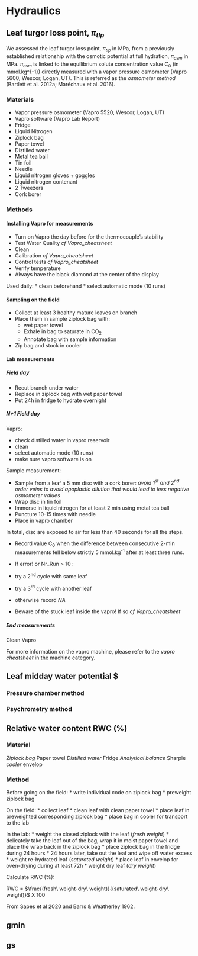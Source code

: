 # Hydraulics

## Leaf turgor loss point, $\pi_{tlp}$

We assessed the leaf turgor loss point, $\pi_{tlp}$ in MPa, from a previously established relationship with the osmotic potential at full hydration, $\pi_{osm}$ in MPa. $\pi_{osm}$ is linked to the equilibrium solute concentration value $C_0$ (in mmol.kg^{-1}) directly measured with a vapor pressure osmometer (Vapro 5600, Wescor, Logan, UT). This is referred as the *osmometer method* (Bartlett et al. 2012a; Maréchaux et al. 2016).

### Materials


* Vapor pressure osmometer (Vapro 5520, Wescor, Logan, UT)
* Vapro software (Vapro Lab Report)
* Fridge
* Liquid Nitrogen
* Ziplock bag  
* Paper towel 
* Distilled water
* Metal tea ball
* Tin foil
* Needle  
* Liquid nitrogen gloves + goggles
* Liquid nitrogen contenant
* 2 Tweezers
* Cork borer

### Methods

#### Installing Vapro for measurements

* Turn on Vapro the day before for the thermocouple's stability
* Test Water Quality *cf Vapro_cheatsheet*
* Clean 
* Calibration *cf Vapro_cheatsheet*
* Control tests *cf Vapro_cheatsheet*
* Verify temperature
* Always have the black diamond at the center of the display

Used daily:
* clean beforehand
* select automatic mode (10 runs)

#### Sampling on the field

* Collect at least 3 healthy mature leaves on branch
* Place them in sample ziplock bag with: 
  + wet paper towel
  + Exhale in bag to saturate in CO~2~
  + Annotate bag with sample information
* Zip bag and stock in cooler

#### Lab measurements

##### Field day
* Recut branch under water
* Replace in ziplock bag with wet paper towel 
* Put 24h in fridge to hydrate overnight

##### N+1 Field day

Vapro: 
 
* check distilled water in vapro reservoir
* clean
* select automatic mode (10 runs)
* make sure vapro software is on 

Sample measurement:

* Sample from a leaf a 5 mm disc with a cork borer: *avoid 1^st^ and 2^nd^ order veins to avoid apoplastic dilution that would lead to less negative osmometer values*
* Wrap disc in tin foil
* Immerse in liquid nitrogen for at least 2 min using metal tea ball
* Puncture 10-15 times with needle 
* Place in vapro chamber

In total, disc are exposed to air for less than 40 seconds for all the steps. 

* Record value C~0~ when the difference between consecutive 2-min measurements fell below strictly 5 mmol.kg^-1^ after at least three runs.

* If error! or Nr_Run > 10 : 
+ try a 2^nd^ cycle with same leaf
+ try a 3^rd^ cycle with another leaf 
+ otherwise record *NA*

* Beware of the stuck leaf inside the vapro! If so *cf Vapro_cheatsheet*


##### End measurements

Clean Vapro

For more information on the vapro machine, please refer to the *vapro cheatsheet* in the machine category. 



## Leaf midday water potential $

### Pressure chamber method
### Psychrometry method

## Relative water content RWC (%)

### Material

*Ziplock bag
*Paper towel
*Distilled water
*Fridge
*Analytical balance
*Sharpie
*cooler
*envelop

### Method

Before going on the field:
* write individual code on ziplock bag
* preweight ziplock bag 

On the field:
* collect leaf
* clean leaf with clean paper towel
* place leaf in preweighted corresponding ziplock bag
* place bag in cooler for transport to the lab

In the lab:
* weight the closed ziplock with the leaf (*fresh weight*)
* delicately take the leaf out of the bag, wrap it in moist paper towel and place the wrap back in the ziplock bag 
* place ziplock bag in the fridge during 24 hours
* 24 hours later, take out the leaf and wipe off water excess 
* weight re-hydrated leaf (*saturated weight*)
* place leaf in envelop for oven-drying during at least 72h
* weight dry leaf (*dry weight*)

Calculate RWC (%):

RWC = $\frac{(fresh\ weight-dry\ weight)}{(saturated\ weight-dry\ weight)}$ X 100

From Sapes et al 2020 and Barrs & Weatherley 1962.
	

## gmin
## gs
